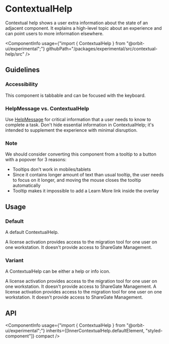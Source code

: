 
<Meta
    title="Experimental/ContextualHelp"
    id="contextual-help"
/>

# ContextualHelp

<Tagline>Contextual help shows a user extra information about the state of an adjacent component. It explains a high-level topic about an experience and can point users to more information elsewhere.</Tagline>

<ComponentInfo
    usage={"import { ContextualHelp } from \"@orbit-ui/experimental\";"}
    githubPath="/packages/experimental/src/contextual-help/src"
/>


## Guidelines

### Accessibility

This component is tabbable and can be focused with the keyboard.

### HelpMessage vs. ContextualHelp

Use [HelpMessage](?path=/docs/field--input#input) for critical information that a user needs to know to complete a task. Don't hide essential information in ContextualHelp; it's intended to supplement the experience with minimal disruption.

### Note

We should consider converting this component from a tooltip to a button with a popover for 3 reasons:
- Tooltips don't work in mobiles/tablets
- Since it contains longer amount of text than usual tooltip, the user needs to focus on it longer, and moving the mouse closes the tooltip automatically
- Tooltip makes it impossible to add a Learn More link inside the overlay

## Usage

<ExperimentalMessage noFinalDesign noMobileSupport />

### Default

A default ContextualHelp.

<Preview>
    <Story name="default">
        <ContextualHelp>A license activation provides access to the migration tool for one user on one workstation. It doesn't provide access to ShareGate Management.</ContextualHelp>
    </Story>
</Preview>


### Variant

A ContextualHelp can be either a help or info icon.

<Preview>
    <Story name="variant">
        <Inline>
            <ContextualHelp>A license activation provides access to the migration tool for one user on one workstation. It doesn't provide access to ShareGate Management.</ContextualHelp>
            <ContextualHelp variant="help">A license activation provides access to the migration tool for one user on one workstation. It doesn't provide access to ShareGate Management.</ContextualHelp>
        </Inline>
    </Story>
</Preview>

## API

<ComponentInfo
    usage={"import { ContextualHelp } from \"@orbit-ui/experimental\";"}
    inherits={[InnerContextualHelp.defaultElement, "styled-component"]}
    compact
/>

<ArgsTable of={InnerContextualHelp} sort="alpha" />
